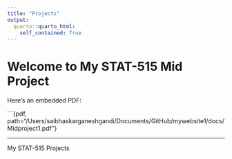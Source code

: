 ```yaml
---
title: "Projects"
output:
  quarto::quarto_html:
    self_contained: True
---
```


# Welcome to My STAT-515 Mid Project

Here's an embedded PDF:

\`\`\`{pdf, path="/Users/saibhaskarganeshgandi/Documents/GitHub/mywebsite1/docs/Midproject1.pdf"}

------------------------------------------------------------------------

My STAT-515 Projects

